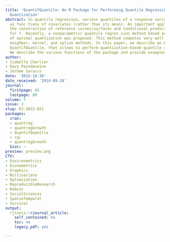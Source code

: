 ```yaml
---
title: 'QuantifQuantile: An R Package for Performing Quantile Regression Through Optimal
  Quantization'
abstract: In quantile regression, various quantiles of a response variable Y are modelled
  as func tions of covariates (rather than its mean). An important application is
  the construction of reference curves/surfaces and conditional prediction intervals
  for Y. Recently, a nonparametric quantile regres sion method based on the concept
  of optimal quantization was proposed. This method competes very well with k-nearest
  neighbor, kernel, and spline methods. In this paper, we describe an R package, called
  QuantifQuantile, that allows to perform quantization-based quantile regression.
  We describe the various functions of the package and provide examples.
author:
- Isabelle Charlier
- Davy Paindaveine
- Jérôme Saracco
date: '2015-10-30'
date_received: '2014-09-28'
journal:
  firstpage: 65
  lastpage: 80
volume: 7
issue: 2
slug: RJ-2015-021
packages:
  cran:
  - quantreg
  - quantregGrowth
  - QuantifQuantile
  - rgl
  - quantregGrowth
  bioc: ~
preview: preview.png
CTV:
- Environmetrics
- Econometrics
- Graphics
- Multivariate
- Optimization
- ReproducibleResearch
- Robust
- SocialSciences
- SpatioTemporal
- Survival
output:
  rjtools::rjournal_article:
    self_contained: no
    toc: no
    legacy_pdf: yes

---
```

